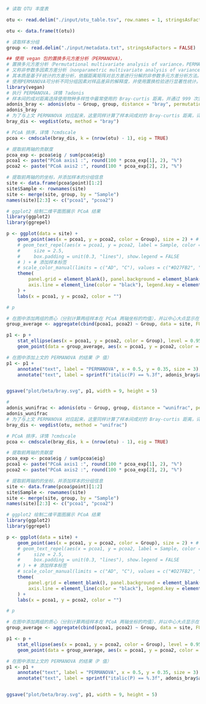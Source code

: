 
```r
# 读取 OTU 丰度表

otu <- read.delim("./input/otu_table.tsv", row.names = 1, stringsAsFactors = FALSE)

otu <- data.frame(t(otu))

# 读取样本分组
group <- read.delim("./input/metadata.txt", stringsAsFactors = FALSE)


```

```r
## 使用 vegan 包的置换多元方差分析（PERMANOVA），
# 置换多元方差分析（Permutational multivariate analysis of variance，PERMANOVA），
# 又称非参数多因素方差分析（nonparametric multivariate analysis of variance）、或者ADONIS分析，
# 其本质是基于F统计的方差分析，依据距离矩阵对总方差进行分解的非参数多元方差分析方法。
# 使用PERMANOVA可分析不同分组因素对样品差异的解释度，并使用置换检验进行显著性统计。
library(vegan)
# 执行 PERMANOVA，详情 ?adonis
# 样本间的成对距离选择使用物种多样性中最常使用的 Bray-curtis 距离，并通过 999 次置换估计 p 值
adonis_bray <- adonis(otu ~ Group, group, distance = "bray", permutations = 999)
adonis_bray
# 为了与上文 PERMANOVA 对应起来，这里同样计算了样本间成对的 Bray-curtis 距离，详情 ?vegdist
bray_dis <- vegdist(otu, method = "bray")

# PCoA 排序，详情 ?cmdscale
pcoa <- cmdscale(bray_dis, k = (nrow(otu) - 1), eig = TRUE)

# 提取前两轴的贡献度
pcoa_exp <- pcoa$eig / sum(pcoa$eig)
pcoa1 <- paste("PCoA axis1 :", round(100 * pcoa_exp[1], 2), "%")
pcoa2 <- paste("PCoA axis2 :", round(100 * pcoa_exp[2], 2), "%")

# 提取前两轴的的坐标，并添加样本的分组信息
site <- data.frame(pcoa$point)[1:2]
site$Sample <- rownames(site)
site <- merge(site, group, by = "Sample")
names(site)[2:3] <- c("pcoa1", "pcoa2")

# ggplot2 绘制二维平面图展示 PCoA 结果
library(ggplot2)
library(ggrepel)

p <- ggplot(data = site) +
    geom_point(aes(x = pcoa1, y = pcoa2, color = Group), size = 2) + # 绘制两轴的样本点
    # geom_text_repel(aes(x = pcoa1, y = pcoa2, label = Sample, color = Group),
    #     size = 2.5,
    #     box.padding = unit(0.3, "lines"), show.legend = FALSE
    # ) + # 添加样本标签
    # scale_color_manual(limits = c("AD", "C"), values = c("#D27FB2", "#764697")) + # 两组的颜色
    theme(
        panel.grid = element_blank(), panel.background = element_blank(),
        axis.line = element_line(color = "black"), legend.key = element_blank()
    ) +
    labs(x = pcoa1, y = pcoa2, color = "")

# p

# 在图中添加两组的质心（分别计算两组样本在 PCoA 两轴坐标的均值），并以中心大点显示在图中
group_average <- aggregate(cbind(pcoa1, pcoa2) ~ Group, data = site, FUN = mean)

p1 <- p +
    stat_ellipse(aes(x = pcoa1, y = pcoa2, color = Group), level = 0.95, linetype = 2, show.legend = FALSE) + # 绘制两组的 95% 置信椭圆
    geom_point(data = group_average, aes(x = pcoa1, y = pcoa2, color = Group), size = 5, show.legend = FALSE) # 绘制中央质心大点

# 在图中添加上文的 PERMANOVA 的结果（P 值）
p1 <- p1 +
    annotate("text", label = "PERMANOVA", x = 0.5, y = 0.35, size = 3) +
    annotate("text", label = sprintf("italic(P) == %.3f", adonis_bray$aov.tab[1, 6]), x = 0.5, y = 0.3, size = 3, parse = TRUE)


ggsave("plot/beta/bray.svg", p1, width = 9, height = 5)
```

```r

# 
adonis_wunifrac <- adonis(otu ~ Group, group, distance = "wunifrac", permutations = 999)
adonis_wunifrac
# 为了与上文 PERMANOVA 对应起来，这里同样计算了样本间成对的 Bray-curtis 距离，详情 ?vegdist
bray_dis <- vegdist(otu, method = "unifrac")

# PCoA 排序，详情 ?cmdscale
pcoa <- cmdscale(bray_dis, k = (nrow(otu) - 1), eig = TRUE)

# 提取前两轴的贡献度
pcoa_exp <- pcoa$eig / sum(pcoa$eig)
pcoa1 <- paste("PCoA axis1 :", round(100 * pcoa_exp[1], 2), "%")
pcoa2 <- paste("PCoA axis2 :", round(100 * pcoa_exp[2], 2), "%")

# 提取前两轴的的坐标，并添加样本的分组信息
site <- data.frame(pcoa$point)[1:2]
site$Sample <- rownames(site)
site <- merge(site, group, by = "Sample")
names(site)[2:3] <- c("pcoa1", "pcoa2")

# ggplot2 绘制二维平面图展示 PCoA 结果
library(ggplot2)
library(ggrepel)

p <- ggplot(data = site) +
    geom_point(aes(x = pcoa1, y = pcoa2, color = Group), size = 2) + # 绘制两轴的样本点
    # geom_text_repel(aes(x = pcoa1, y = pcoa2, label = Sample, color = Group),
    #     size = 2.5,
    #     box.padding = unit(0.3, "lines"), show.legend = FALSE
    # ) + # 添加样本标签
    # scale_color_manual(limits = c("AD", "C"), values = c("#D27FB2", "#764697")) + # 两组的颜色
    theme(
        panel.grid = element_blank(), panel.background = element_blank(),
        axis.line = element_line(color = "black"), legend.key = element_blank()
    ) +
    labs(x = pcoa1, y = pcoa2, color = "")

# p

# 在图中添加两组的质心（分别计算两组样本在 PCoA 两轴坐标的均值），并以中心大点显示在图中
group_average <- aggregate(cbind(pcoa1, pcoa2) ~ Group, data = site, FUN = mean)

p1 <- p +
    stat_ellipse(aes(x = pcoa1, y = pcoa2, color = Group), level = 0.95, linetype = 2, show.legend = FALSE) + # 绘制两组的 95% 置信椭圆
    geom_point(data = group_average, aes(x = pcoa1, y = pcoa2, color = Group), size = 5, show.legend = FALSE) # 绘制中央质心大点

# 在图中添加上文的 PERMANOVA 的结果（P 值）
p1 <- p1 +
    annotate("text", label = "PERMANOVA", x = 0.5, y = 0.35, size = 3) +
    annotate("text", label = sprintf("italic(P) == %.3f", adonis_bray$aov.tab[1, 6]), x = 0.5, y = 0.3, size = 3, parse = TRUE)


ggsave("plot/beta/bray.svg", p1, width = 9, height = 5)
```